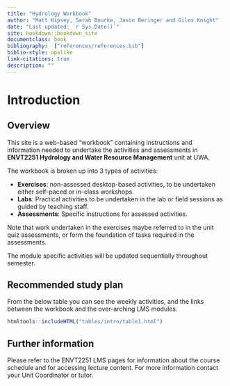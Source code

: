 ```yaml
--- 
title: "Hydrology Workbook"
author: "Matt Hipsey, Sarah Bourke, Jason Beringer and Giles Knight"
date: "Last updated: `r Sys.Date()`"
site: bookdown::bookdown_site
documentclass: book
bibliography:  ["references/references.bib"]
biblio-style: apalike
link-citations: true
description: ""
---
```


# Introduction {-}

## Overview {#AI_2 .unnumbered}

This site is a web-based "workbook" containing instructions and information needed to undertake the activities and assessments in **ENVT2251 Hydrology and Water Resource Management** unit at UWA. 

The workbook is broken up into 3 types of activities:

-   **Exercises**: non-assessed desktop-based activities, to be undertaken either self-paced or in-class workshops.
-   **Labs**: Practical activities to be undertaken in the lab or field sessions as guided by teaching staff.
-   **Assessments**: Specific instructions for assessed activities.
 
Note that work undertaken in the exercises maybe referred to in the unit quiz assessments, or form the foundation of tasks required in the assessments. 

The module specific activities will be updated sequentially throughout semester.  

## Recommended study plan {#AI_2 .unnumbered}

From the below table you can see the weekly activities, and the links between the workbook and the over-arching LMS modules.

```r
htmltools::includeHTML("tables/intro/table1.html")
```

## Further information {#AI_32 .unnumbered}

Please refer to the ENVT2251 LMS pages for information about the course schedule and for accessing lecture content. For more information contact your Unit Coordinator or tutor.